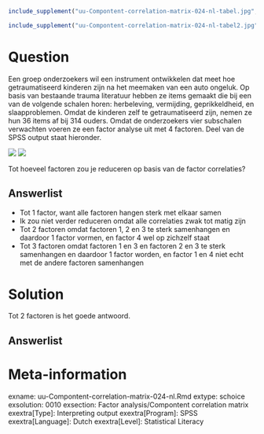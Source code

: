 ```r
include_supplement("uu-Compontent-correlation-matrix-024-nl-tabel.jpg", recursive = TRUE)
```

```r
include_supplement("uu-Compontent-correlation-matrix-024-nl-tabel2.jpg", recursive = TRUE)
```


Question
========
  
Een groep onderzoekers wil een instrument ontwikkelen dat meet hoe getraumatiseerd kinderen zijn na het meemaken van een auto ongeluk. Op basis van bestaande trauma literatuur hebben ze items gemaakt die bij een van de volgende schalen horen: herbeleving, vermijding, geprikkeldheid, en slaapproblemen. Omdat de kinderen zelf te getraumatiseerd zijn, nemen ze hun 36 items af bij 314 ouders.  Omdat de onderzoekers vier subschalen verwachten voeren ze een factor analyse uit met 4 factoren. Deel van de SPSS output staat hieronder.

![](uu-Compontent-correlation-matrix-024-nl-tabel.jpg)
![](uu-Compontent-correlation-matrix-024-nl-tabel2.jpg)

Tot hoeveel factoren zou je reduceren op basis van de factor correlaties?
  
Answerlist
----------
* Tot 1 factor, want alle factoren hangen sterk met elkaar samen
* Ik zou niet verder reduceren omdat alle correlaties zwak tot matig zijn
* Tot 2 factoren omdat factoren 1, 2 en 3 te sterk samenhangen en daardoor 1 factor vormen, en factor 4 wel op zichzelf staat 
* Tot 3 factoren omdat factoren 1 en 3 en factoren 2 en 3 te sterk samenhangen en daardoor 1 factor worden, en factor 1 en 4 niet echt met de andere factoren samenhangen

Solution
========
  
Tot 2 factoren is het goede antwoord.

Answerlist
----------



Meta-information
================
exname: uu-Compontent-correlation-matrix-024-nl.Rmd
extype: schoice
exsolution: 0010
exsection: Factor analysis/Compontent correlation matrix
exextra[Type]: Interpreting output
exextra[Program]: SPSS
exextra[Language]: Dutch
exextra[Level]: Statistical Literacy
